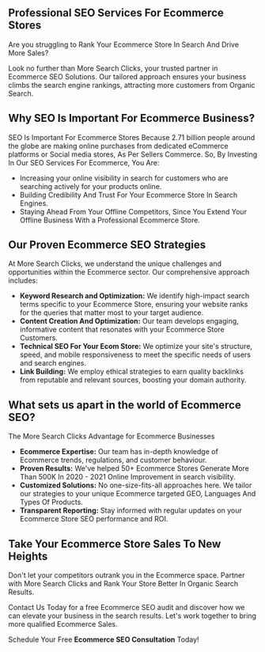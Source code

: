 ## Professional SEO Services For Ecommerce Stores

Are you struggling to Rank Your Ecommerce Store In Search And Drive More Sales?

Look no further than More Search Clicks, your trusted partner in Ecommerce SEO Solutions. Our tailored approach ensures your business climbs the search engine rankings, attracting more customers from Organic Search.

## Why SEO Is Important For Ecommerce Business?

SEO Is Important For Ecommerce Stores Because 2.71 billion people around the globe are making online purchases from dedicated eCommerce platforms or Social media stores, As Per Sellers Commerce. So, By Investing In Our SEO Services For Ecommerce, You Are:
- Increasing your online visibility in search for customers who are searching actively for your products online.
- Building Credibility And Trust For Your Ecommerce Store In Search Engines.
- Staying Ahead From Your Offline Competitors, Since You Extend Your Offline Business With a Professional Ecommerce Store.

## Our Proven Ecommerce SEO Strategies

At More Search Clicks, we understand the unique challenges and opportunities within the Ecommerce sector. Our comprehensive approach includes:
- **Keyword Research and Optimization:** We identify high-impact search terms specific to your Ecommerce Store, ensuring your website ranks for the queries that matter most to your target audience.
- **Content Creation And Optimization:** Our team develops engaging, informative content that resonates with your Ecommerce Store Customers.
- **Technical SEO For Your Ecom Store:** We optimize your site's structure, speed, and mobile responsiveness to meet the specific needs of users and search engines.
- **Link Building:** We employ ethical strategies to earn quality backlinks from reputable and relevant sources, boosting your domain authority.

## What sets us apart in the world of Ecommerce SEO?

The More Search Clicks Advantage for Ecommerce Businesses

- **Ecommerce Expertise:** Our team has in-depth knowledge of Ecommerce trends, regulations, and customer behaviour.
- **Proven Results:** We've helped 50+ Ecommerce Stores Generate More Than 500K In 2020 - 2021 Online Improvement in search visibility.
- **Customized Solutions:** No one-size-fits-all approaches here. We tailor our strategies to your unique Ecommerce targeted GEO, Languages And Types Of Products.
- **Transparent Reporting:** Stay informed with regular updates on your Ecommerce Store SEO performance and ROI.

## Take Your Ecommerce Store Sales To New Heights

Don't let your competitors outrank you in the Ecommerce space. Partner with More Search Clicks and Rank Your Store Better In Organic Search Results.

Contact Us Today for a free Ecommerce SEO audit and discover how we can elevate your business in the search results. Let's work together to bring more qualified Ecommerce Sales.

Schedule Your Free **Ecommerce SEO Consultation** Today!
